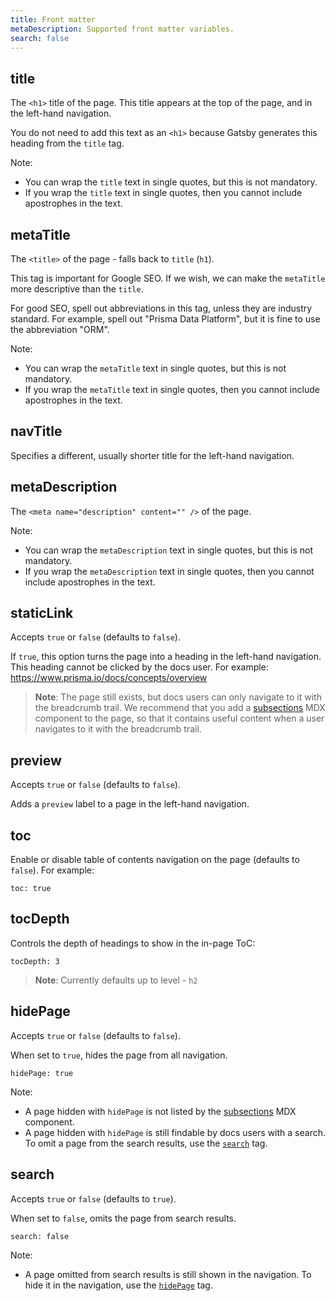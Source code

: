 ```yaml
---
title: Front matter
metaDescription: Supported front matter variables.
search: false
---
```


<TopBlock></TopBlock>

## <inlinecode>title</inlinecode>

The `<h1>` title of the page. This title appears at the top of the page, and in the left-hand navigation.

You do not need to add this text as an `<h1>` because Gatsby generates this heading from the `title` tag.

Note:

- You can wrap the `title` text in single quotes, but this is not mandatory.
- If you wrap the `title` text in single quotes, then you cannot include apostrophes in the text.

## <inlinecode>metaTitle</inlinecode>

The `<title>` of the page - falls back to `title` (`h1`).

This tag is important for Google SEO. If we wish, we can make the `metaTitle` more descriptive than the `title`.

For good SEO, spell out abbreviations in this tag, unless they are industry standard. For example, spell out "Prisma Data Platform", but it is fine to use the abbreviation "ORM".

Note:

- You can wrap the `metaTitle` text in single quotes, but this is not mandatory.
- If you wrap the `metaTitle` text in single quotes, then you cannot include apostrophes in the text.

## <inlinecode>navTitle</inlinecode>

Specifies a different, usually shorter title for the left-hand navigation.

## <inlinecode>metaDescription</inlinecode>

The `<meta name="description" content="" />` of the page.

Note:

- You can wrap the `metaDescription` text in single quotes, but this is not mandatory.
- If you wrap the `metaDescription` text in single quotes, then you cannot include apostrophes in the text.

## <inlinecode>staticLink</inlinecode>

Accepts `true` or `false` (defaults to `false`).

If `true`, this option turns the page into a heading in the left-hand navigation. This heading cannot be clicked by the docs user. For example: https://www.prisma.io/docs/concepts/overview

> **Note**: The page still exists, but docs users can only navigate to it with the breadcrumb trail. We recommend that you add a [subsections](/about/prisma-docs/docs-components/mdx-examples#subsections) MDX component to the page, so that it contains useful content when a user navigates to it with the breadcrumb trail.

## <inlinecode>preview</inlinecode>

Accepts `true` or `false` (defaults to `false`).

Adds a `preview` label to a page in the left-hand navigation.

## <inlinecode>toc</inlinecode>

Enable or disable table of contents navigation on the page (defaults to `false`). For example:

```
toc: true
```

## <inlinecode>tocDepth</inlinecode>

Controls the depth of headings to show in the in-page ToC:

```
tocDepth: 3
```

> **Note**: Currently defaults up to level - `h2`

## <inlinecode>hidePage</inlinecode>

Accepts `true` or `false` (defaults to `false`).

When set to `true`, hides the page from all navigation.

```
hidePage: true
```

Note:

- A page hidden with `hidePage` is not listed by the [subsections](/about/prisma-docs/docs-components/mdx-examples#subsections) MDX component.
- A page hidden with `hidePage` is still findable by docs users with a search. To omit a page from the search results, use the [`search`](#search) tag.

## <inlinecode>search</inlinecode>

Accepts `true` or `false` (defaults to `true`).

When set to `false`, omits the page from search results.

```
search: false
```

Note:

- A page omitted from search results is still shown in the navigation. To hide it in the navigation, use the [`hidePage`](#hidepage) tag.

<!--

  langSwitcher?: string[]
  dbSwitcher?: string[]
  staticLink?: boolean
  duration?: string

  hidePage?: boolean
  tocDepth?: number
  codeStyle?: boolean -->
